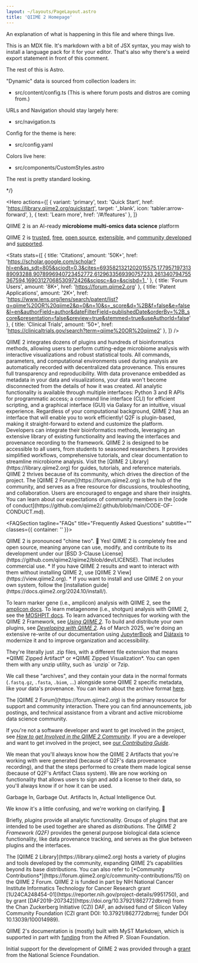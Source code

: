 ```yaml
---
layout: ~/layouts/PageLayout.astro
title: 'QIIME 2 Homepage'
---
```




An explanation of what is happening in this file and where things live.

This is an MDX file. It's markdown with a bit of JSX syntax, you may wish to
install a language pack for it for your editor. That's also why there's a weird
export statement in front of this comment.

The rest of this is Astro.

"Dynamic" data is sourced from collection loaders in:
  - src/content/config.ts
    (This is where forum posts and distros are coming from.)

URLs and Navigation should stay largely here:
  - src/navigation.ts

Config for the theme is here:
  - src/config.yaml

Colors live here:
  - src/components/CustomStyles.astro

The rest is pretty standard looking.

*/}


<Hero
  actions={[
    {
      variant: 'primary',
      text: 'Quick Start',
      href: 'https://library.qiime2.org/quickstart',
      target: '_blank',
      icon: 'tabler:arrow-forward',
    },
    { text: 'Learn more', href: '/#/features' },
  ]}
>
  <Fragment slot="title">

QIIME 2 is an AI-ready **microbiome multi-omics data science** platform

  </Fragment>
  <Fragment slot="subtitle">

QIIME 2 is [trusted](https://scholar.google.com/scholar?hl=en&as_sdt=805&sciodt=0,3&cites=6935821321202015575,17795719731389093288,9078996940723452772,6129633569390757233,261340794755367594,16903127068530972426&scipsc=&q=&scisbd=1_),
[free](https://github.com/qiime2/qiime2/blob/dev/LICENSE),
[open source](https://github.com/qiime2),
[extensible](https://develop.qiime2.org),
and [community developed](https://library.qiime2.org)
and [supported](https://forum.qiime2.org/g/q2-mods).

  </Fragment>
</Hero>


<Stats
  stats={[
    {
      title: 'Citations',
      amount: '50K+',
      href: 'https://scholar.google.com/scholar?hl=en&as_sdt=805&sciodt=0,3&cites=6935821321202015575,17795719731389093288,9078996940723452772,6129633569390757233,261340794755367594,16903127068530972426&scipsc=&q=&scisbd=1_'
    },
    {
      title: 'Forum Users',
      amount: '8K+',
      href: 'https://forum.qiime2.org'
    },
    {
      title: 'Patent Applications',
      amount: '2K+',
      href: 'https://www.lens.org/lens/search/patent/list?q=qiime%20OR%20qiime2&p=0&n=10&s=_score&d=%2B&f=false&e=false&l=en&authorField=author&dateFilterField=publishedDate&orderBy=%2B_score&presentation=false&preview=true&stemmed=true&useAuthorId=false'
    },
    {
      title: 'Clinical Trials',
      amount: '50+',
      href: 'https://clinicaltrials.gov/search?term=qiime%20OR%20qiime2'
    },
  ]}
/>


<Features
  id="/features"
  tagline="Features"
  title="Our users love these features"
  subtitle="The QIIME 2 Framework (Q2F) empowers researchers to conduct reproducible biological data science through a variety of interfaces and using diverse methods.">

  <FeatureItem title='Latest Methods' icon='tabler:microscope'>
QIIME 2 integrates dozens of plugins and hundreds of bioinformatics methods, allowing users to perform cutting-edge microbiome analysis with interactive visualizations and robust statistical tools.
  </FeatureItem>

  <FeatureItem title='Automated Provenance Recording' icon='tabler:history'>
All commands, parameters, and computational environments used during analysis are automatically recorded with decentralized data provenance.
This ensures full transparency and reproducibility.
With data provenance embedded as metadata in your data and visualizations, your data won't become disconnected from the details of how it was created.
  </FeatureItem>

  <FeatureItem title='Multiple Interfaces' icon='tabler:stack-2'>
All analytic functionality is available through multiple interfaces: Python 3 and R APIs for programmatic access; a command line interface (CLI) for efficient scripting, and a graphical interface (GUI) via Galaxy for an intuitive, visual experience.
Regardless of your computational background, QIIME 2 has an interface that will enable you to work efficiently!
  </FeatureItem>

  <FeatureItem title='Extensible' icon='tabler:hexagon-plus'>
Q2F is plugin-based, making it straight-forward to extend and customize the platform.
Developers can integrate their bioinformatics methods, leveraging an extensive library of existing functionality and leaving the interfaces and provenance recording to the framework.
  </FeatureItem>

  <FeatureItem title='Accessible' icon='tabler:book-2'>
QIIME 2 is designed to be accessible to all users, from students to seasoned researchers.
It provides simplified workflows, comprehensive tutorials, and clear documentation to streamline microbiome analysis.
Visit the [QIIME 2 Library](https://library.qiime2.org) for guides, tutorials, and reference materials.
  </FeatureItem>

  <FeatureItem title='Open Source Community' icon='tabler:users'>
QIIME 2 thrives because of its community, which drives the direction of the project.
The [QIIME 2 Forum](https://forum.qiime2.org) is the hub of the community, and serves as a free resource for discussions, troubleshooting, and collaboration.
Users are encouraged to engage and share their insights.
You can learn about our expectations of community members in the [code of conduct](https://github.com/qiime2/.github/blob/main/CODE-OF-CONDUCT.md).
  </FeatureItem>
</Features>

<Features2
    tagline="Distributions"
    title="Multi-Omics"
    subtitle="The QIIME 2 Framework supports expanding -omics data types through specialized distributions."
    items={distros}>
  <Fragment slot="bg">
    <div class="absolute inset-0 bg-blue-50 dark:bg-transparent"></div>
  </Fragment>
</Features2>


<FAQSection
    tagline="FAQs"
    title="Frequently Asked Questions"
    subtitle=""
    classes={{ container: '' }}>

  <FAQItem title='How do I pronounce QIIME 2?'>
QIIME 2 is pronounced "chime two". 🔔
  </FAQItem>

  <FAQItem title='Is QIIME 2 free to use?'>
Yes!
QIIME 2 is completely free and open source, meaning anyone can use, modify, and contribute to its development under our [BSD 3-Clause License](https://github.com/qiime2/qiime2/blob/dev/LICENSE).
That includes commercial use.
  </FAQItem>

  <FAQItem title='How do I start using QIIME 2?'>
* If you have QIIME 2 results and want to interact with them without installing QIIME 2, use [QIIME 2 View](https://view.qiime2.org).
* If you want to install and use QIIME 2 on your own system, follow the [installation guide](https://docs.qiime2.org/2024.10/install/).

To learn marker gene (i.e., amplicon) analysis with QIIME 2, see the [amplicon docs](https://amplicon-docs.readthedocs.io).
To learn metagenome (i.e., shotgun) analysis with QIIME 2, see the [MOSHPIT docs](https://moshpit-docs.readthedocs.io).
To learn advanced techniques for working with the QIIME 2 Framework, see [*Using QIIME 2*](https://use.qiime2.org).
To build and distribute your own plugins, see [*Developing with QIIME 2*](https://develop.qiime2.org).
As of March 2025, we're doing an extensive re-write of our documentation using [JupyterBook](https://jupyterbook.org/en/stable/intro.html) and [Diátaxis](https://diataxis.fr/) to modernize it and to improve organization and accessibility.
  </FAQItem>

  <FAQItem title='What the heck is a .qza (or .qzv) file?'>
They're literally just .zip files, with a different file extension that means *QIIME Zipped Artifact* or *QIIME Zipped Visualization*.
You can open them with any unzip utility, such as `unzip` or 7zip.

We call these "archives", and they contain your data in the normal formats (`.fastq.gz`, `.fasta`, `.biom`, ...) alongside some QIIME 2 specific metadata, like your data's provenance.
You can learn about the archive format [here](https://develop.qiime2.org/en/latest/framework/explanations/archives.html).
  </FAQItem>

  <FAQItem title='How can I get help or become involved with the QIIME 2 community?'>
The [QIIME 2 Forum](https://forum.qiime2.org) is the primary resource for support and community interaction.
There you can find announcements, job postings, and technical assistance from a vibrant and active microbiome data science community.

If you're not a software developer and want to get involved in the project, see [*How to get Involved in the QIIME 2 Community*](https://use.qiime2.org/en/latest/how-to-guides/get-involved.html).
If you are a developer and want to get involved in the project, see [our *Contributing Guide*](https://github.com/qiime2/.github/blob/main/CONTRIBUTING.md).
  </FAQItem>

  <FAQItem title='What do you mean by "AI-Ready"?'>
We mean that you'll always know how the QIIME 2 Artifacts that you're working with were generated (because of Q2F's data provenance recording), and that the steps performed to create them made logical sense (because of Q2F's Artifact Class system).
We are now working on functionality that allows users to sign and add a license to their data, so you'll always know if or how it can be used.

Garbage In, Garbage Out.
Artifacts In, Actual Intelligence Out.
  </FAQItem>

  <FAQItem title='QIIME 2 Framework? Distributions? Plugins? Huh?'>
We know it's a little confusing, and we're working on clarifying. 🌳

Briefly, *plugins* provide all analytic functionality.
Groups of plugins that are intended to be used together are shared as *distributions*.
The *QIIME 2 Framework (Q2F)* provides the general purpose biological data science functionality, like data provenance tracking, and serves as the glue between plugins and the interfaces.
  </FAQItem>

  <FAQItem title='Where can I find more QIIME 2 plugins?'>
The [QIIME 2 Library](https://library.qiime2.org) hosts a variety of plugins and tools developed by the community, expanding QIIME 2’s capabilities beyond its base distributions.
You can also refer to [*Community Contributions*](https://forum.qiime2.org/c/community-contributions/15) on the QIIME 2 Forum.
  </FAQItem>
</FAQSection>


<Text id='/funding' title='Support from federal and foundation grants' tagline='funding'>
QIIME 2 is funded in part by NIH National Cancer Institute Informatics Technology for Cancer Research grant [1U24CA248454-01](https://reporter.nih.gov/project-details/9951750), and by grant [DAF2019-207342](https://doi.org/10.37921/862772dbrrej) from the Chan Zuckerberg Initiative (CZI) DAF,
an advised fund of Silicon Valley Community Foundation (CZI grant DOI: 10.37921/862772dbrrej; funder DOI 10.13039/100014989).

QIIME 2's documentation is (mostly) built with MyST Markdown, which is supported in part with [funding](https://sloan.org/grant-detail/6620) from the Alfred P. Sloan Foundation.

Initial support for the development of QIIME 2 was provided through a [grant](https://www.nsf.gov/awardsearch/showAward?AWD_ID=1565100) from the National Science Foundation.

</Text>



<BlogLatestPosts id="/news" title="Latest News & Updates">
  <Fragment slot="bg">
    <div class="absolute inset-0 bg-blue-50 dark:bg-transparent"></div>
  </Fragment>
</BlogLatestPosts>
